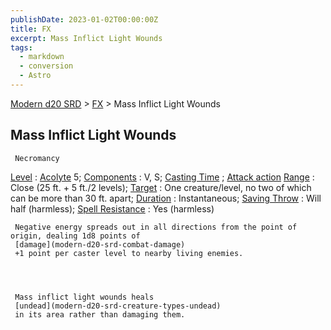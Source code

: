 ```yaml
---
publishDate: 2023-01-02T00:00:00Z
title: FX
excerpt: Mass Inflict Light Wounds
tags:
  - markdown
  - conversion
  - Astro
---
```


[Modern d20 SRD](/#modernD20) > [FX](modern-d20-srd-fx-index) > Mass Inflict Light Wounds

## Mass Inflict Light Wounds




     Necromancy

[Level](modern-d20-srd-fx-level)
:
[Acolyte](modern-d20-srd-classes-advanced-acolyte)
5;
[Components](modern-d20-srd-fx-components)
: V, S;
[Casting Time](modern-d20-srd-fx-casting-time)
;
[Attack action](modern-d20-srd-combat-attack-actions)
[Range](modern-d20-srd-fx-range)
: Close (25 ft. + 5 ft./2 levels);
[Target](modern-d20-srd-fx-target)
: One creature/level, no two of which can be more than 30 ft. apart;
[Duration](modern-d20-srd-fx-duration)
: Instantaneous;
[Saving Throw](modern-d20-srd-basics-saving-throws)
: Will half (harmless);
[Spell Resistance](modern-d20-srd-special-abilities-spell-resistance)
: Yes (harmless)

     Negative energy spreads out in all directions from the point of origin, dealing 1d8 points of
     [damage](modern-d20-srd-combat-damage)
     +1 point per caster level to nearby living enemies.




     Mass inflict light wounds heals
     [undead](modern-d20-srd-creature-types-undead)
     in its area rather than damaging them.
